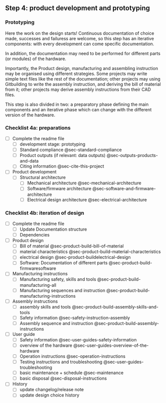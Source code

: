 ## Step 4: product development and prototyping 

### Prototyping

Here the work on the design starts! Continuous documentation of choice made, successes and failuress are welcome, so this step has an iterative components: with every development can come specific documentation.

In addition, the documentation may need to be performed for different parts (or modules) of the hardware.

Importantly, the Product design, manufacturing and assembling instruction may be organised using different strategies. Some projects may write simple text files like the rest of the documentation; other projects may using Gitbuilding to write the assembly instruction, and deriving the bill of material from it; other projects may derive assembly instructions from their CAD files.

This step is also divided in two: a preparatory phase defining the main components and an iterative phase which can change with the different version of the hardware.


### Checklist 4a: preparations

- [ ] Complete the readme file
  - [ ] development stage: prototyping
  - [ ] Standard compliance @sec-standard-compliance
  - [ ] Product outputs (if relevant: data outputs) @sec-outputs-products-and-data
  - [ ] Citing information @sec-cite-this-project

  
- [ ] Product development
  - [ ] Structural architecture
    - [ ] Mechanical architecture @sec-mechanical-architecture
    - [ ] Software/firmware architecture @sec-software-and-firmware-architecture
    - [ ] Electrical design architecture @sec-electrical-architecture

### Checklist 4b: iteration of design
- [ ] Complete the readme file
  - [ ] Update Documentation structure 
  - [ ] Dependencies

- [ ] Product design
  - [ ] Bill of material @sec-product-build-bill-of-material
  - [ ] material characteristics @sec-product-build-material-characteristics
  - [ ] electrical design @sec-product-buildelectrical-design
  - [ ] Software: Documentation of different parts @sec-product-build-firmwaresoftware
  
- [ ] Manufacturing instructions  
    - [ ] Manufacturing safety, skills and tools @sec-product-build-manufacturing-all
    - [ ] Manufacturing sequences and instruction @sec-product-build-manufacturing-instructions
    
- [ ] Assembly instructions
  - [ ] assembly skills and tools @sec-product-build-assembly-skills-and-tools
  - [ ] Safety information @sec-safety-instruction-assembly
  - [ ] Assembly sequence and instruction @sec-product-build-assembly-instructions

- [ ] User guide
  - [ ] Safety information @sec-user-guides-safety-information
  - [ ] overview of the hardware @sec-user-guides-overview-of-the-hardware
  - [ ] Operation instructions @sec-operation-instructions
  - [ ] Testing instructions and troubleshooting @sec-user-guides-troubleshooting
  - [ ] basic maintenance + schedule @sec-maintenance
  - [ ] basic disposal @sec-disposal-instructions
  
- [ ] History  
  - [ ] update changelog/release note
  - [ ] update design choice history

